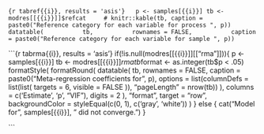 ```{r tabref{{i}}, results = 'asis'}
  p <- samples[{{i}}]
tb <- modres[[{{i}}]]$refcat
    # knitr::kable(tb, caption = paste0("Reference category for each variable for process ", p))
    datatable(
          tb,
          rownames = FALSE,
          caption = paste0("Reference category for each variable for sample ", p))
```

```{r tabrma{{i}}, results = 'asis'}
if(!is.null(modres[[{{i}}]][["rma"]])){
  p <- samples[{{i}}]
    tb <- modres[[{{i}}]]$rma
    tb$format <- as.integer(tb$p < .05)
    formatStyle(
      formatRound(
        datatable(
          tb,
          rownames = FALSE,
          caption = paste0("Meta-regression coefficients for ", p),
          options = list(columnDefs = list(list(
            targets = 6, visible = FALSE
          )),
          "pageLength" = nrow(tb))
        ),
        columns = c('Estimate', 'p', "VIF"),
        digits = 2
      ),
      "format",
      target = "row",
      backgroundColor = styleEqual(c(0, 1), c('gray', 'white'))
    )
} else {
  cat("Model for ", samples[{{i}}], " did not converge.")
}

```
